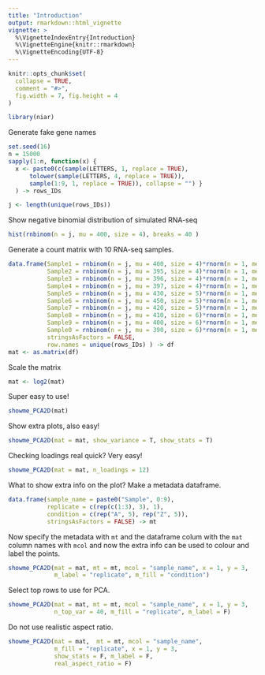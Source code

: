 ```yaml
---
title: "Introduction"
output: rmarkdown::html_vignette
vignette: >
  %\VignetteIndexEntry{Introduction}
  %\VignetteEngine{knitr::rmarkdown}
  %\VignetteEncoding{UTF-8}
---
```


```r
knitr::opts_chunk$set(
  collapse = TRUE,
  comment = "#>",
  fig.width = 7, fig.height = 4
)
```

```r
library(niar)
```

Generate fake gene names
```r
set.seed(16)
n = 15000
sapply(1:n, function(x) {
  x <- paste0(c(sample(LETTERS, 1, replace = TRUE),
      tolower(sample(LETTERS, 4, replace = TRUE)),
      sample(1:9, 1, replace = TRUE)), collapse = "") } 
  ) -> rows_IDs

j <- length(unique(rows_IDs))
```

Show negative binomial distribution of simulated RNA-seq
```r
hist(rnbinom(n = j, mu = 400, size = 4), breaks = 40 )
```

Generate a count matrix with 10 RNA-seq samples.
```r
data.frame(Sample1 = rnbinom(n = j, mu = 400, size = 4)*rnorm(n = 1, mean = 2, sd = 0.5),
           Sample2 = rnbinom(n = j, mu = 395, size = 4)*rnorm(n = 1, mean = 2, sd = 0.5),
           Sample3 = rnbinom(n = j, mu = 396, size = 4)*rnorm(n = 1, mean = 2, sd = 0.5),
           Sample4 = rnbinom(n = j, mu = 397, size = 4)*rnorm(n = 1, mean = 2, sd = 0.5),
           Sample5 = rnbinom(n = j, mu = 430, size = 5)*rnorm(n = 1, mean = 2, sd = 0.5), 
           Sample6 = rnbinom(n = j, mu = 450, size = 5)*rnorm(n = 1, mean = 2, sd = 0.5), 
           Sample7 = rnbinom(n = j, mu = 420, size = 5)*rnorm(n = 1, mean = 2, sd = 0.5), 
           Sample8 = rnbinom(n = j, mu = 410, size = 6)*rnorm(n = 1, mean = 2, sd = 0.5), 
           Sample9 = rnbinom(n = j, mu = 400, size = 6)*rnorm(n = 1, mean = 2, sd = 0.5), 
           Sample0 = rnbinom(n = j, mu = 390, size = 6)*rnorm(n = 1, mean = 2, sd = 0.5), 
           stringsAsFactors = FALSE, 
           row.names = unique(rows_IDs) ) -> df
mat <- as.matrix(df)
```

Scale the matrix
```r
mat <- log2(mat)
```

Super easy to use!
```r
showme_PCA2D(mat)
```

Show extra plots, also easy!
```r
showme_PCA2D(mat = mat, show_variance = T, show_stats = T)
```

Checking loadings real quick? Very easy!
```r
showme_PCA2D(mat = mat, n_loadings = 12)
```

What to show extra info on the plot? Make a metadata dataframe.
```r
data.frame(sample_name = paste0("Sample", 0:9),
           replicate = c(rep(c(1:3), 3), 1), 
           condition = c(rep("A", 5), rep("Z", 5)),
           stringsAsFactors = FALSE) -> mt
```

Now specify the metadata with `mt` and the dataframe colum with the `mat` column names with `mcol` and now the extra info can be used to colour and label the points.
```r
showme_PCA2D(mat = mat, mt = mt, mcol = "sample_name", x = 1, y = 3,
             m_label = "replicate", m_fill = "condition")
```

Select top rows to use for PCA.
```r
showme_PCA2D(mat = mat, mt = mt, mcol = "sample_name", x = 1, y = 3,
             n_top_var = 40, m_fill = "replicate", m_label = F)
```

Do not use realistic aspect ratio.
```r
showme_PCA2D(mat = mat,  mt = mt, mcol = "sample_name", 
             m_fill = "replicate", x = 1, y = 3,
             show_stats = F, m_label = F, 
             real_aspect_ratio = F)
```